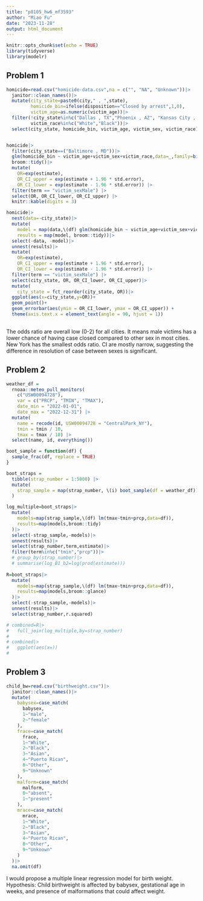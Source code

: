 ```yaml
---
title: "p8105_hw6_mf3593"
author: "Miao Fu"
date: "2023-11-28"
output: html_document
---
```


```r
knitr::opts_chunk$set(echo = TRUE)
library(tidyverse)
library(modelr)
```

## Problem 1
```r
homicide=read.csv("homicide-data.csv",na = c("", "NA", "Unknown"))|>
  janitor::clean_names()|>
  mutate(city_state=paste0(city," , ",state),
         homicide_bin=ifelse(disposition=="Closed by arrest",1,0),
         victim_age=as.numeric(victim_age))|>
  filter(!city_state%in%c("Dallas , TX","Phoenix , AZ", "Kansas City , MO", "Tulsa , AL"),
         victim_race%in%c("White","Black"))|>
  select(city_state, homicide_bin, victim_age, victim_sex, victim_race)


homicide|>
  filter(city_state==("Baltimore , MD"))|>
  glm(homicide_bin ~ victim_age+victim_sex+victim_race,data=_,family=binomial())|>
  broom::tidy()|>
  mutate(
    OR=exp(estimate),
    OR_CI_upper = exp(estimate + 1.96 * std.error),
    OR_CI_lower = exp(estimate - 1.96 * std.error)) |> 
  filter(term == "victim_sexMale") |> 
  select(OR, OR_CI_lower, OR_CI_upper) |>
  knitr::kable(digits = 3)

homicide|>
  nest(data=-city_state)|>
  mutate(
    model = map(data,\(df) glm(homicide_bin ~ victim_age+victim_sex+victim_race,data=df,family=binomial())),
    results = map(model, broom::tidy))|>
  select(-data, -model)|> 
  unnest(results)|>
  mutate(
    OR=exp(estimate),
    OR_CI_upper = exp(estimate + 1.96 * std.error),
    OR_CI_lower = exp(estimate - 1.96 * std.error)) |> 
  filter(term == "victim_sexMale") |> 
  select(city_state, OR, OR_CI_lower, OR_CI_upper)|>
  mutate(
    city_state = fct_reorder(city_state, OR))|>
  ggplot(aes(x=city_state,y=OR))+
  geom_point()+
  geom_errorbar(aes(ymin = OR_CI_lower, ymax = OR_CI_upper)) + 
  theme(axis.text.x = element_text(angle = 90, hjust = 1))
  
```

The odds ratio are overall low (0-2) for all cities. It means male victims has a lower chance of having case closed compared to other sex in most cities. New York has the smallest odds ratio. CI are mostly narrow, suggesting the difference in resolution of case between sexes is significant. 


## Problem 2

```r
weather_df = 
  rnoaa::meteo_pull_monitors(
    c("USW00094728"),
    var = c("PRCP", "TMIN", "TMAX"), 
    date_min = "2022-01-01",
    date_max = "2022-12-31") |>
  mutate(
    name = recode(id, USW00094728 = "CentralPark_NY"),
    tmin = tmin / 10,
    tmax = tmax / 10) |>
  select(name, id, everything())

boot_sample = function(df) {
  sample_frac(df, replace = TRUE)
}

boot_straps = 
  tibble(strap_number = 1:5000) |> 
  mutate(
    strap_sample = map(strap_number, \(i) boot_sample(df = weather_df))
  )

log_multiple=boot_straps|>
  mutate(
    models=map(strap_sample,\(df) lm(tmax~tmin+prcp,data=df)),
    results=map(models,broom::tidy)
  )|>
  select(-strap_sample,-models)|>
  unnest(results)|>
  select(strap_number,term,estimate)|>
  filter(term%in%c("tmin","prcp"))|>
  # group_by(strap_number)|>
  # summarise(log_B1_b2=log(prod(estimate)))
 
R=boot_straps|>
  mutate(
    models=map(strap_sample,\(df) lm(tmax~tmin+prcp,data=df)),
    results=map(models,broom::glance)
  )|>
  select(-strap_sample,-models)|>
  unnest(results)|>
  select(strap_number,r.squared)

# combined=R|>
#   full_join(log_multiple,by=strap_number)
# 
# combined|>
#   ggplot(aes(x=))
#   


```


## Problem 3

```r
child_bw=read.csv("birthweight.csv")|>
  janitor::clean_names()|>
  mutate(
    babysex=case_match(
      babysex,
      1~"male",
      2~"female"
    ),
    frace=case_match(
      frace,
      1~"White",
      2~"Black",
      3~"Asian",
      4~"Puerto Rican",
      8~"Other",
      9~"Unknown"
    ),
    malform=case_match(
      malform,
      0~"absent",
      1~"present"
    ),
    mrace=case_match(
      mrace,
      1~"White",
      2~"Black",
      3~"Asian",
      4~"Puerto Rican",
      8~"Other",
      9~"Unknown"
    )
  )|>
  na.omit(df)
```

I would propose a multiple linear regression model for birth weight.\
Hypothesis: Child birthweight is affected by babysex, gestational age in weeks, and presence of malformations that could affect weight.

```r

```

